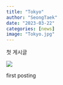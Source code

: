 ```yaml
---
title: "Tokyo"
author: "SeongTaek"
date: "2023-03-22"
categories: [news]
image: "Tokyo.jpg"
---
```


첫 게시글

![](Tokyo.jpg)

first posting